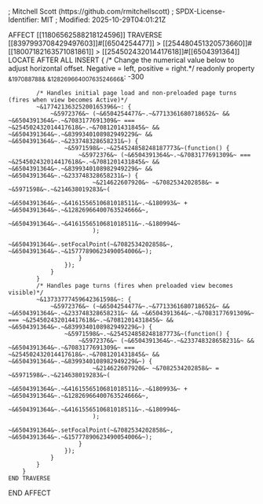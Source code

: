 ; Mitchell Scott (https://github.com/rmitchellscott)
; SPDX-License-Identifier: MIT
; Modified: 2025-10-29T04:01:21Z

AFFECT [[11806562588218124596]]
    TRAVERSE [[8397993708429497603]]#[[6504254477]] > [[254480451320573660]]#[[18007182163571081861]] > [[254502432014417618]]#[[6504391364]]
        LOCATE AFTER ALL
        INSERT {
            /* Change the numerical value below to adjust horizontal offset. Negative = left, positive = right.*/
            readonly property ~&197088788&~ ~&12826966400763524666&~: -300

            /* Handles initial page load and non-preloaded page turns (fires when view becomes Active)*/
            ~&17742136325200165396&~: {
                ~&5972376&~ (~&6504254477&~.~&7713361680718652&~ && ~&6504391364&~.~&7083177691309&~ === ~&254502432014417618&~.~&7081201431845&~ && ~&6504391364&~.~&8399340108982949229&~ && ~&6504391364&~.~&233748328658231&~) {
                    ~&5971598&~.~&254524858248187773&~(function() {
                        ~&5972376&~ (~&6504391364&~.~&7083177691309&~ === ~&254502432014417618&~.~&7081201431845&~ && ~&6504391364&~.~&8399340108982949229&~ && ~&6504391364&~.~&233748328658231&~) {
                            ~&214622607920&~ ~&7082534202858&~ = ~&5971598&~.~&214638019283&~(
                                ~&6504391364&~.~&4161556510681018511&~.~&180993&~ + ~&6504391364&~.~&12826966400763524666&~,
                                ~&6504391364&~.~&4161556510681018511&~.~&180994&~
                            );
                            ~&6504391364&~.setFocalPoint(~&7082534202858&~, ~&6504391364&~.~&15777890623490054006&~);
                        }
                    });
                }
            }
            /* Handles page turns (fires when preloaded view becomes visible)*/
            ~&13733777459642361598&~: {
                ~&5972376&~ (~&6504254477&~.~&7713361680718652&~ && ~&6504391364&~.~&233748328658231&~ && ~&6504391364&~.~&7083177691309&~ === ~&254502432014417618&~.~&7081201431845&~ && ~&6504391364&~.~&8399340108982949229&~) {
                    ~&5971598&~.~&254524858248187773&~(function() {
                        ~&5972376&~ (~&6504391364&~.~&233748328658231&~ && ~&6504391364&~.~&7083177691309&~ === ~&254502432014417618&~.~&7081201431845&~ && ~&6504391364&~.~&8399340108982949229&~) {
                            ~&214622607920&~ ~&7082534202858&~ = ~&5971598&~.~&214638019283&~(
                                ~&6504391364&~.~&4161556510681018511&~.~&180993&~ + ~&6504391364&~.~&12826966400763524666&~,
                                ~&6504391364&~.~&4161556510681018511&~.~&180994&~
                            );
                            ~&6504391364&~.setFocalPoint(~&7082534202858&~, ~&6504391364&~.~&15777890623490054006&~);
                        }
                    });
                }
            }
        }
    END TRAVERSE
END AFFECT
